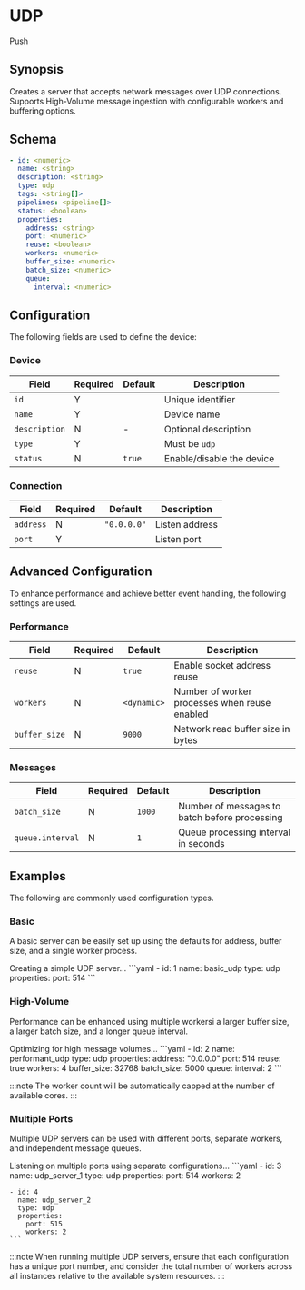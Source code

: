 # UDP

<span className="theme-doc-version-badge badge badge--secondary">Push</span>

## Synopsis

Creates a server that accepts network messages over UDP connections. Supports High-Volume message ingestion with configurable workers and buffering options.

## Schema

```yaml
- id: <numeric>
  name: <string>
  description: <string>
  type: udp
  tags: <string[]>
  pipelines: <pipeline[]>
  status: <boolean>
  properties:
    address: <string>
    port: <numeric>
    reuse: <boolean>
    workers: <numeric>
    buffer_size: <numeric>
    batch_size: <numeric>
    queue:
      interval: <numeric>
```

## Configuration

The following fields are used to define the device:

### Device

|Field|Required|Default|Description|
|---|---|---|---|
|`id`|Y||Unique identifier|
|`name`|Y||Device name|
|`description`|N|-|Optional description|
|`type`|Y||Must be `udp`|
|`status`|N|`true`|Enable/disable the device|

### Connection

|Field|Required|Default|Description|
|---|---|---|---|
|`address`|N|`"0.0.0.0"`|Listen address|
|`port`|Y||Listen port|

## Advanced Configuration

To enhance performance and achieve better event handling, the following settings are used.

### Performance

|Field|Required|Default|Description|
|---|---|---|---|
|`reuse`|N|`true`|Enable socket address reuse|
|`workers`|N|`<dynamic>`|Number of worker processes when reuse enabled|
|`buffer_size`|N|`9000`|Network read buffer size in bytes|

### Messages

|Field|Required|Default|Description|
|---|---|---|---|
|`batch_size`|N|`1000`|Number of messages to batch before processing|
|`queue.interval`|N|`1`|Queue processing interval in seconds|

## Examples

The following are commonly used configuration types.

### Basic

A basic server can be easily set up using the defaults for address, buffer size, and a single worker process.

<ExampleGrid>
  <CommentCol>
    Creating a simple UDP server...
  </CommentCol>
  <CodeCol>
    ```yaml
    - id: 1
      name: basic_udp
      type: udp
      properties:
        port: 514
    ```
  </CodeCol>
</ExampleGrid>

### High-Volume

Performance can be enhanced using multiple workersi a larger buffer size, a larger batch size, and a longer queue interval.

<ExampleGrid>
  <CommentCol>
    Optimizing for high message volumes...
  </CommentCol>
  <CodeCol>
    ```yaml
    - id: 2
      name: performant_udp
      type: udp
      properties:
        address: "0.0.0.0"
        port: 514
        reuse: true
        workers: 4
        buffer_size: 32768
        batch_size: 5000
        queue:
          interval: 2
    ```
  </CodeCol>
</ExampleGrid>

:::note
The worker count will be automatically capped at the number of available cores.
:::

### Multiple Ports

Multiple UDP servers can be used with different ports, separate workers, and independent message queues.

<ExampleGrid>
  <CommentCol>
    Listening on multiple ports using separate configurations...
  </CommentCol>
  <CodeCol>
    ```yaml
    - id: 3
      name: udp_server_1
      type: udp
      properties:
        port: 514
        workers: 2

    - id: 4
      name: udp_server_2
      type: udp
      properties:
        port: 515
        workers: 2
    ```
  </CodeCol>
</ExampleGrid>

:::note
When running multiple UDP servers, ensure that each configuration has a unique port number, and consider the total number of workers across all instances relative to the available system resources.
:::
